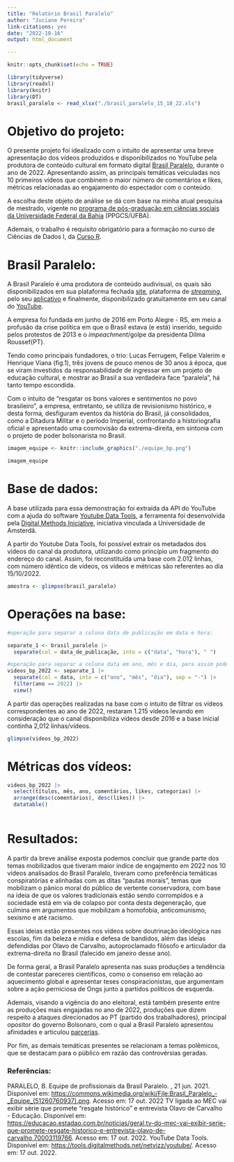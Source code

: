 ```yaml
---
title: "Relatório Brasil Paralelo"
author: "Juciane Pereira"
link-citations: yes
date: "2022-10-16"
output: html_document

---
```


```r
knitr::opts_chunk$set(echo = TRUE)
```

```r
library(tidyverse)
library(readxl)
library(knitr)
library(DT)
brasil_paralelo <- read_xlsx("./brasil_paralelo_15_10_22.xls")
```

# Objetivo do projeto:

O presente projeto foi idealizado com o intuito de apresentar uma breve apresentação dos vídeos produzidos e disponibilizados no YouTube pela produtora de conteúdo cultural em formato digital [Brasil Paralelo](https://www.youtube.com/c/BrasilParaleloOficial), durante o ano de 2022. Apresentando assim, as principais temáticas veiculadas nos 10 primeiros vídeos que combinem o maior número de comentários e likes, métricas relacionadas ao engajamento do espectador com o conteúdo. 

A escolha deste objeto de análise se dá com base na minha atual pesquisa de mestrado, vigente no [programa de pós-graduação em ciências sociais da Universidade Federal da Bahia](https://ppgcs.ufba.br/) (PPGCS/UFBA).

Ademais, o trabalho é requisito obrigatório para a formação no curso de Ciências de Dados I, da [Curso R](https://curso-r.com/).


# Brasil Paralelo:

A Brasil Paralelo é uma produtora de conteúdo audivisual, os quais são disponibilizados em sua plataforma fechada [site](https://www.brasilparalelo.com.br/), plataforma de [*streaming*](https://site.brasilparalelo.com.br/seja-membro/filmes/), pelo seu [aplicativo](https://play.google.com/store/apps/details?id=com.brasilparalelo.athena&hl=pt) e finalmente, disponibilizado gratuitamente em seu canal do [YouTube](https://www.youtube.com/c/BrasilParaleloOficial).


A empresa foi fundada em junho de 2016 em Porto Alegre - RS, em meio a profusão da crise política em que o Brasil estava (e está) inserido, seguido pelos protestos de 2013 e o *impeachment*/golpe da presidenta Dilma Roussef(PT). 

Tendo como principais fundadores, o trio: Lucas Ferrugem, Felipe Valerim e Henrique Viana (fig.1), três jovens de pouco menos de 30 anos à época, que se viram investidos da responsabilidade de ingressar em um projeto de educação cultural, e mostrar ao Brasil a sua verdadeira face "paralela", há tanto tempo escondida. 

Com o intuito de "resgatar os bons valores e sentimentos no povo brasileiro", a empresa, entretanto, se utiliza de revisionismo histórico, e desta forma, desfiguram eventos da história do Brasil, já consolidados, como a Ditadura Militar e o período Imperial, confrontando a historiografia oficial e apresentado uma cosmovisão da extrema-direita, em sintonia com o projeto de poder bolsonarista no Brasil. 



```r
imagem_equipe <- knitr::include_graphics("./equipe_bp.png")

imagem_equipe
```


# Base de dados:

A base utilizada para essa demonstração foi extraída da API do YouTube com a ajuda do software [Youtube Data Tools](https://tools.digitalmethods.net/netvizz/youtube/index.php), a ferramenta foi desenvolvida pela [Digital Methods Iniciative](https://wiki.digitalmethods.net/), iniciativa vinculada a  Universidade de Amsterdã.


A partir do Youtube Data Tools, foi possível extrair os metadados dos vídeos do canal da produtora, utilizando como princípio um fragmento do endereço do canal. Assim, foi reconstituída uma base com 2.012 linhas, com número idêntico de vídeos, os vídeos e métricas são referentes ao dia 15/10/2022.


```r
amostra <- glimpse(brasil_paralelo)
```


# Operações na base:


```r

#operação para separar a coluna data de publicação em data e hora:

separate_1 <- brasil_paralelo |> 
  separate(col = data_de_publicação, into = c("data", "hora"), " ")

#operação para separar a coluna data em ano, mês e dia, para assim poder filtrar o ano:
videos_bp_2022 <- separate_1 |> 
  separate(col = data, into = c("ano", "mês", "dia"), sep = "-") |> 
  filter(ano == 2022) |> 
  view()

```


A partir das operações realizadas na base com o intuito de filtrar os vídeos correspondentes ao ano de 2022, restaram 1.215 vídeos levando em consideração que o canal disponibiliza vídeos desde 2016 e a base inicial continha 2,012 linhas/vídeos.

```r
glimpse(videos_bp_2022)

```

# Métricas dos vídeos:

```r

videos_bp_2022 |>
  select(títulos, mês, ano, comentários, likes, categorias) |>
  arrange(desc(comentários), desc(likes)) |>
  datatable()
  
```


# Resultados:

A partir da breve análise exposta podemos concluir que grande parte dos temas mobilizados que tiveram maior indíce de engajmento em 2022 nos 10 vídeos analisados do Brasil Paralelo, tiveram como preferência temáticas conspiratórias e alinhadas com as ditas "pautas morais", temas que mobilizam o pânico moral do público de vertente conservadora, com base na ideia de que os valores tradicionais estão sendo corrompidos e a sociedade está em via de colapso por conta desta degeneração, que culmina em argumentos que mobilizam a homofobia, anticomunismo, sexismo e até racismo.  

Essas ideias estão presentes nos vídeos sobre doutrinação ideológica nas escolas, fim da beleza e mídia e defesa de bandidos, além das ideias defendidas por Olavo de Carvalho, autoproclamado filósofo e articulador da extrema-direita no Brasil (falecido em janeiro desse ano).

De forma geral, a Brasil Paralelo apresenta nas suas produções a tendência de contestar pareceres científicos, como o consenso em relação ao aquecimento global e apresentar teses conspiracionistas, que argumentam sobre a ação perniciosa de Ongs junto a partidos políticos de esquerda. 

Ademais, visando a vigência do ano eleitoral, está também presente entre as produções mais engajadas no ano de 2022, produções que dizem respeito a ataques direcionados ao PT (partido dos trabalhadores), principal opositor do governo Bolsonaro, com o qual a Brasil Paralelo apresentou afinidades e articulou [parcerias](https://educacao.estadao.com.br/noticias/geral,tv-do-mec-vai-exibir-serie-que-promete-resgate-historico-e-entrevista-olavo-de-carvalho,70003119766).

Por fim, as demais temáticas presentes se relacionam a temas polêmicos, que se destacam para o público em razão das controvérsias geradas.


### Referências:

PARALELO, B. Equipe de profissionais da Brasil Paralelo. , 21 jun. 2021. Disponível em: <https://commons.wikimedia.org/wiki/File:Brasil_Paralelo_-_Equipe_(51260760937).png>. Acesso em: 17 out. 2022
TV ligada ao MEC vai exibir série que promete “resgate histórico” e entrevista Olavo de Carvalho - Educação. Disponível em: <https://educacao.estadao.com.br/noticias/geral,tv-do-mec-vai-exibir-serie-que-promete-resgate-historico-e-entrevista-olavo-de-carvalho,70003119766>. Acesso em: 17 out. 2022. 
YouTube Data Tools. Disponível em: <https://tools.digitalmethods.net/netvizz/youtube/>. Acesso em: 17 out. 2022. 


